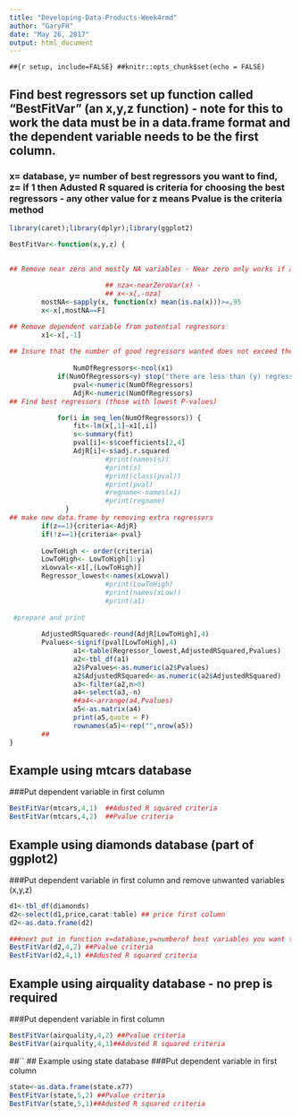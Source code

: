 ```yaml
---
title: "Developing-Data-Products-Week4rmd"
author: "GaryFH"
date: "May 26, 2017"
output: html_document
---
```


```##{r setup, include=FALSE}
##knitr::opts_chunk$set(echo = FALSE)
```

## Find best regressors set up function called "BestFitVar" (an x,y,z function) - note for this to work the data must be in a data.frame format and the dependent variable needs to be the first column.

### x= database,   y= number of best regressors you want to find,  z= if 1 then Adusted R squared is criteria for choosing the best regressors - any other value for z means Pvalue is the criteria method

```r
library(caret);library(dplyr);library(ggplot2)
```

```r
BestFitVar<-function(x,y,z) {
         
         
## Remove near zero and mostly NA variables - Near zero only works if all variables are numeric!

                        ## nza<-nearZeroVar(x) - 
                        ## x<-x[,-nza]
        mostNA<-sapply(x, function(x) mean(is.na(x)))>=.95
        x<-x[,mostNA==F]

## Remove dependent variable from potential regressors                
        x1<-x[,-1]
        
## Insure that the number of good regressors wanted does not exceed the number available
        
                NumOfRegressors<-ncol(x1)
            if(NumOfRegressors<y) stop("there are less than (y) regressors")
                pval<-numeric(NumOfRegressors)
                AdjR<-numeric(NumOfRegressors)
## Find best regressors (those with lowest P-values)

            for(i in seq_len(NumOfRegressors)) {
                fit<-lm(x[,1]~x1[,i])
                s<-summary(fit)
                pval[i]<-s$coefficients[2,4]
                AdjR[i]<-s$adj.r.squared
                        #print(names(s))
                        #print(s)
                        #print(class(pval))
                        #print(pval)
                        #regname<-names(x1)
                        #print(regname)
              }
## make new data.frame by removing extra regressors 
        if(z==1){criteria<-AdjR}
        if(!z==1){criteria<-pval} 
                
        LowToHigh <- order(criteria)
        LowToHigh<- LowToHigh[1:y]
        xLowval<-x1[,(LowToHigh)]
        Regressor_lowest<-names(xLowval)
                        #print(LowToHigh)
                        #print(names(xLow))
                        #print(a1)
                
 #prepare and print
                                
        AdjustedRSquared<-round(AdjR[LowToHigh],4)
        Pvalues<-signif(pval[LowToHigh],4)
                a1<-table(Regressor_lowest,AdjustedRSquared,Pvalues)
                a2<-tbl_df(a1)
                a2$Pvalues<-as.numeric(a2$Pvalues)
                a2$AdjustedRSquared<-as.numeric(a2$AdjustedRSquared)
                a3<-filter(a2,n>0)
                a4<-select(a3,-n)
                ##a4<-arrange(a4,Pvalues)
                a5<-as.matrix(a4)
                print(a5,quote = F)
                rownames(a5)<-rep("",nrow(a5))
        ##
}
```

## Example using mtcars database
###Put dependent variable in first column 
```r

BestFitVar(mtcars,4,1)  ##Adusted R squared criteria
BestFitVar(mtcars,4,2)  ##Pvalue criteria
```

## Example using diamonds database (part of ggplot2)

###Put dependent variable in first column and remove unwanted variables (x,y,z)

```r

d1<-tbl_df(diamonds)
d2<-select(d1,price,carat:table) ## price first column
d2<-as.data.frame(d2)

###next put in function x=database,y=numberof best variables you want to find
BestFitVar(d2,4,2) ##Pvalue criteria
BestFitVar(d2,4,1) ##Adusted R squared criteria
```

## Example using airquality database - no prep is required
###Put dependent variable in first column

```r
BestFitVar(airquality,4,2) ##Pvalue criteria
BestFitVar(airquality,4,1)##Adusted R squared criteria
```


##``
## Example using state database
###Put dependent variable in first column 

```r
state<-as.data.frame(state.x77)
BestFitVar(state,5,2) ##Pvalue criteria
BestFitVar(state,5,1)##Adusted R squared criteria
```



